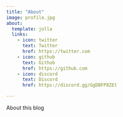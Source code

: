 ```yaml
---
title: "About"
image: profile.jpg
about:
  template: jolla
  links:
    - icon: twitter
      text: Twitter
      href: https://twitter.com
    - icon: github
      text: Github
      href: https://github.com
    - icon: discord
      text: Discord
      href: https://discord.gg/GgDBFP8ZEt

---
```


About this blog
